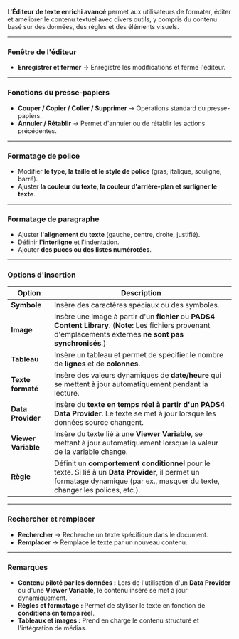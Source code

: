 L'**Éditeur de texte enrichi avancé** permet aux utilisateurs de formater, éditer et améliorer le contenu textuel avec divers outils, y compris du contenu basé sur des données, des règles et des éléments visuels.

***

### **Fenêtre de l'éditeur**

* **Enregistrer et fermer** → Enregistre les modifications et ferme l'éditeur.

***

### **Fonctions du presse-papiers**

* **Couper / Copier / Coller / Supprimer** → Opérations standard du presse-papiers.
* **Annuler / Rétablir** → Permet d'annuler ou de rétablir les actions précédentes.

***

### **Formatage de police**

* Modifier **le type, la taille et le style de police** (gras, italique, souligné, barré).
* Ajuster **la couleur du texte, la couleur d'arrière-plan et surligner le texte**.

***

### **Formatage de paragraphe**

* Ajuster **l'alignement du texte** (gauche, centre, droite, justifié).
* Définir **l'interligne** et l'indentation.
* Ajouter **des puces ou des listes numérotées**.

***

### **Options d'insertion**

| **Option**          | **Description**                                                                                                                                                                 |
| ------------------- | ------------------------------------------------------------------------------------------------------------------------------------------------------------------------------- |
| **Symbole**         | Insère des caractères spéciaux ou des symboles.                                                                                                                                 |
| **Image**           | Insère une image à partir d'un **fichier** ou **PADS4 Content Library**. (**Note:** Les fichiers provenant d'emplacements externes **ne sont pas synchronisés**.)               |
| **Tableau**         | Insère un tableau et permet de spécifier le nombre de **lignes** et de **colonnes**.                                                                                            |
| **Texte formaté**   | Insère des valeurs dynamiques de **date/heure** qui se mettent à jour automatiquement pendant la lecture.                                                                       |
| **Data Provider**   | Insère du **texte en temps réel à partir d'un PADS4 Data Provider**. Le texte se met à jour lorsque les données source changent.                                                |
| **Viewer Variable** | Insère du texte lié à une **Viewer Variable**, se mettant à jour automatiquement lorsque la valeur de la variable change.                                                       |
| **Règle**           | Définit un **comportement conditionnel** pour le texte. Si lié à un **Data Provider**, il permet un formatage dynamique (par ex., masquer du texte, changer les polices, etc.). |

***

### **Rechercher et remplacer**

* **Rechercher** → Recherche un texte spécifique dans le document.
* **Remplacer** → Remplace le texte par un nouveau contenu.

***

### **Remarques**

* **Contenu piloté par les données :** Lors de l'utilisation d'un **Data Provider** ou d'une **Viewer Variable**, le contenu inséré se met à jour dynamiquement.
* **Règles et formatage :** Permet de styliser le texte en fonction de **conditions en temps réel**.
* **Tableaux et images :** Prend en charge le contenu structuré et l'intégration de médias.
